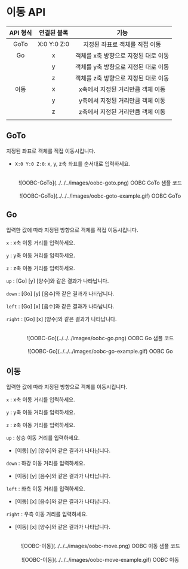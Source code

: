 # 이동 API

| API 형식 | 연결된 블록 |                 기능                 |
| :------: | :---------: | :----------------------------------: |
|   GoTo   | X:0 Y:0 Z:0 |    지정된 좌표로 객체를 직접 이동    |
|    Go    |      x      | 객체를 x축 방향으로 지정된 대로 이동 |
|          |      y      | 객체를 y축 방향으로 지정된 대로 이동 |
|          |      z      | 객체를 z축 방향으로 지정된 대로 이동 |
|   이동   |      x      |  x축에서 지정된 거리만큼 객체 이동   |
|          |      y      |  y축에서 지정된 거리만큼 객체 이동   |
|          |      z      |  z축에서 지정된 거리만큼 객체 이동   |
|          |             |                                      |

## GoTo

지정된 좌표로 객체를 직접 이동시킵니다.

- `X:0 Y:0 Z:0`: x, y, z축 좌표를 순서대로 입력하세요.

<br />
<center>![OOBC-GoTo](../../../images/oobc-goto.png) OOBC GoTo 샘플 코드</center>

<br />
<center>![OOBC-GoTo](../../../images/oobc-goto-example.gif) OOBC GoTo</center>

## Go

입력한 값에 따라 지정된 방향으로 객체를 직접 이동시킵니다.

`x` : x축 이동 거리를 입력하세요.

`y` : y축 이동 거리를 입력하세요.

`z` : z축 이동 거리를 입력하세요.

`up` : [Go] [y] [양수]와 같은 결과가 나타납니다.

`down` : [Go] [y] [음수]와 같은 결과가 나타납니다.

`left` : [Go] [x] [음수]와 같은 결과가 나타납니다.

`right` : [Go] [x] [양수]와 같은 결과가 나타납니다.

<br />
<center>![OOBC-Go](../../../images/oobc-go.png) OOBC Go 샘플 코드</center>

<br />
<center>![OOBC-Go](../../../images/oobc-go-example.gif) OOBC Go</center>

## 이동

입력한 값에 따라 지정된 방향으로 객체를 이동시킵니다.

`x` : x축 이동 거리를 입력하세요.

`y` : y축 이동 거리를 입력하세요.

`z` : z축 이동 거리를 입력하세요.

`up` : 상승 이동 거리를 입력하세요.

- [이동] [y] [양수]와 같은 결과가 나타납니다.

`down` : 하강 이동 거리를 입력하세요.

- [이동] [y] [음수]와 같은 결과가 나타납니다.

`left` : 좌측 이동 거리를 입력하세요.

- [이동] [x] [음수]와 같은 결과가 나타납니다.

`right` : 우측 이동 거리를 입력하세요.

- [이동] [x] [양수]와 같은 결과가 나타납니다.

<br />
<center>![OOBC-이동](../../../images/oobc-move.png) OOBC 이동 샘플 코드</center>

<br />
<center>![OOBC-이동](../../../images/oobc-move-example.gif) OOBC 이동</center>
